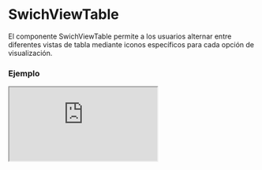 
# SwichViewTable

El componente SwichViewTable permite a los usuarios alternar entre diferentes vistas de tabla mediante iconos específicos para cada opción de visualización.

### Ejemplo

<Iframe
  minHeightIframe="30dvh"
  src="https://fenextjs-component-storybook.vercel.app/iframe.html?args=&id=swichview-table--index&viewMode=story"
/>

### Importacion

Para importar el componente SwichViewTable, se puede hacer desde fenextjs

```tsx copy
import { SwichViewTable } from "fenextjs";
```

### Parametros

| Parametro    | Tipo                                                            | Requerido | Default                        | Descripcion                                                           |
| ------------ | --------------------------------------------------------------- | --------- | ------------------------------ | --------------------------------------------------------------------- |
| className    | string                                                          | no        | ""                             | Clase CSS para el contenedor del componente.                          |
| defaultValue | "fenext-swich-view-table-box" \| "fenext-swich-view-table-list" | no        | "fenext-swich-view-table-list" | Vista de tabla predeterminada que se muestra al cargar el componente. |
| onChange     | (e?: SwichViewTableType) =\> void                               | no        | undefined                      | Función que se ejecuta cuando se selecciona una nueva vista de tabla. |

### Storybook

Para ver el storybook del componente lo puede hacer con este [link](https://fenextjs-component-storybook.vercel.app/?path=/story/swichview-table--index)

### Usos

- Ejemplo básico

```tsx copy
<SwichViewTable />
```

- Con valor predeterminado y función de cambio

```tsx copy
<SwichViewTable
  defaultValue="fenext-swich-view-table-box"
  onChange={(e) => console.log("Vista de tabla seleccionada:", e)}
/>
```

- Aplicando una clase personalizada

```tsx copy
<SwichViewTable className="custom-table-class" />
```
